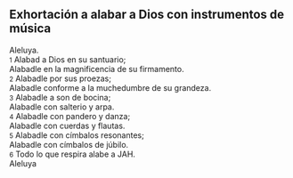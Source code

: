== Exhortación a alabar a Dios con instrumentos de música ==

Aleluya.<br>
{{anchor|1}} <small>1</small> Alabad a Dios en su santuario;<br>
Alabadle en la magnificencia de su firmamento.<br>
{{anchor|2}} <small>2</small> Alabadle por sus proezas;<br>
Alabadle conforme a la muchedumbre de su grandeza.<br>
{{anchor|3}} <small>3</small> Alabadle a son de bocina;<br>
Alabadle con salterio y arpa.<br>
{{anchor|4}} <small>4</small> Alabadle con pandero y danza;<br>
Alabadle con cuerdas y flautas.<br>
{{anchor|5}} <small>5</small> Alabadle con címbalos resonantes;<br>
Alabadle con címbalos de júbilo.<br>
{{anchor|6}} <small>6</small> Todo lo que respira alabe a JAH.<br>
Aleluya<br>
